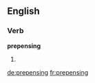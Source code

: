 ==English==

===Verb===
'''prepensing'''

# {{present participle of|prepense}}

[[de:prepensing]]
[[fr:prepensing]]